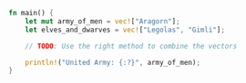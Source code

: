 ```rust
fn main() {
    let mut army_of_men = vec!["Aragorn"];
    let elves_and_dwarves = vec!["Legolas", "Gimli"];

    // TODO: Use the right method to combine the vectors

    println!("United Army: {:?}", army_of_men);
}
```
